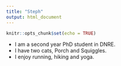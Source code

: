 ---
title: "Steph"
output: html_document
---

```{r setup, include=FALSE}
knitr::opts_chunk$set(echo = TRUE)
```

* I am a second year PhD student in DNRE.
* I have two cats, Porch and Squiggles.
* I enjoy running, hiking and yoga.